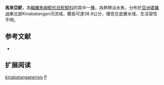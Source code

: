 {{Speciesbox
| name = 馬來亞𩷶
| image = 
| image_caption = 
| image_width = 250px
| status = NE
| status_system = IUCN3.1
| genus = Pangasius
| species = kinabatanganensis
| authority = Roberts & Vidthayanon, 1991
| synonyms = 
}}

'''馬來亞𩷶'''，為[[輻鰭魚綱|輻鰭魚綱]][[鯰形目|鯰形目]][[𩷶鯰科|𩷶鯰科]]的其中一[[種|種]]，為熱帶淡水魚，分布於[[亞洲|亞洲]][[婆羅洲|婆羅洲]]東北部Kinabatangan河流域，體長可達38.9公分，棲息在底層水域，生活習性不明。

==参考文献==
*{{FishBase_species|genus=Pangasius|species=kinabatanganensis|year=2015|month=7}}

== 扩展阅读 ==
{{refbegin}}
{{wikispecies-inline|Pangasius kinabatanganensis|馬來亞𩷶}}
{{refend}}
{{Taxonbar|from=Q290111}}

[[Category:𩷶屬|kinabatanganensis]]
[[Category:1991年描述的鱼类|P]]